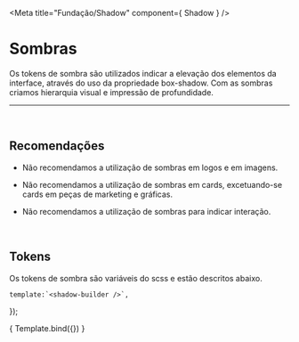 
<Meta title="Fundação/Shadow" component={ Shadow } />

# Sombras
Os tokens de sombra são utilizados indicar a elevação dos elementos da interface, através do uso da propriedade box-shadow.
Com as sombras criamos hierarquia visual e impressão de profundidade.

<hr />
<br />

## Recomendações

-  Não recomendamos a utilização de sombras em logos e em imagens.

-  Não recomendamos a utilização de sombras em cards, excetuando-se cards em peças de marketing e gráficas.

- Não recomendamos a utilização de sombras para indicar interação.


<br />

## Tokens
Os tokens de sombra são variáveis do scss e estão descritos abaixo.
<br />

    template:`<shadow-builder />`,
});

<Story name="shadow">
    { Template.bind({}) }
</Story>
